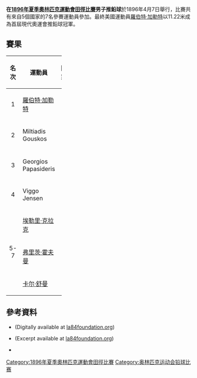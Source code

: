 {{Infobox Olympic event
|event = 男子推铅球
|games = 1896年夏季
|image = 
|caption = 
|venue = [[帕那辛納克體育場|帕那辛納克體育場]]
|dates = 4月7日
|competitors = 7
|nations = 5
|gold = [[羅伯特·加勒特|羅伯特·加勒特]]
|goldNOC = USA
|silver = Miltiadis Gouskos
|silverNOC = GRE
|bronze = Georgios Papasideris
|bronzeNOC = GRE
|prev=
|next=[[1900年夏季奧林匹克運動會田徑比賽－男子推鉛球|1900年]]
}}
{{1896年夏季奧運會田徑}}
'''在[[1896年夏季奧林匹克運動會田徑比賽|1896年夏季奧林匹克運動會田徑比賽]]男子推鉛球'''於1896年4月7日舉行，比賽共有來自5個國家的7名參賽運動員參加。最終美國運動員[[羅伯特·加勒特|羅伯特·加勒特]]以11.22米成為首屆現代奧運會推鉛球冠軍。

==賽果==
{| class="wikitable" width=35% style="text-align:center"
|-
! width="5%"|名次 
! width="15%"|運動員
! width="10%"|國家
! width="10%"|成績
|- bgcolor=gold
|align=center| 1 
|align=left|[[羅伯特·加勒特|羅伯特·加勒特]]
| {{flagIOC|USA|1896年夏季}}
|align=center| 11.22 米
|- bgcolor=silver
|align=center| 2 
|align=left|Miltiadis Gouskos
| {{flagIOC|GRE|1896年夏季}}
|align=center| 11.03 米
|- bgcolor=cc9966
|align=center| 3 
|align=left|Georgios Papasideris
| {{flagIOC|GRE|1896年夏季}}
|align=center| 10.36 米
|-
|align=center| 4 
|align=left|Viggo Jensen
| {{flagIOC|DEN|1896年夏季}}
|align=center| ''不詳''
|-
|rowspan=3 align=center| 5-7 
|align=left|[[埃勒里·克拉克|埃勒里·克拉克]]
| {{flagIOC|USA|1896年夏季}}
|align=center| ''不詳''
|-
|align=left|[[弗里茨·霍夫曼|弗里茨·霍夫曼]]
| {{flagIOC|GER|1896年夏季}}
|align=center| ''不詳''
|-
|align=left|[[卡尔·舒曼|卡尔·舒曼]]
| {{flagIOC|GER|1896年夏季}}
|align=center| ''不詳''
|}

== 參考資料 ==
* {{cite book | author=Lampros, S.P.; Polites, N.G.; De Coubertin, Pierre; Philemon, P.J.; & Anninos, C. | title=The Olympic Games: BC 776 – AD 1896 | location=Athens | publisher=Charles Beck | year=1897 |id=}} (Digitally available at [http://www.la84foundation.org/6oic/OfficialReports/1896/1896.pdf la84foundation.org]{{Wayback|url=http://www.la84foundation.org/6oic/OfficialReports/1896/1896.pdf |date=20080527211831 }})
* {{cite book | author=Mallon, Bill; & Widlund, Ture | title=The 1896 Olympic Games. Results for All Competitors in All Events, with Commentary | location=Jefferson | publisher=McFarland | year=1998 | isbn=0-7864-0379-9}} (Excerpt available at [http://www.la84foundation.org/6oic/OfficialReports/Mallon/1896.pdf la84foundation.org]{{Wayback|url=http://www.la84foundation.org/6oic/OfficialReports/Mallon/1896.pdf |date=20080411091042 }})
* {{cite book | author=Smith, Michael Llewellyn | title= Olympics in Athens 1896. The Invention of the Modern Olympic Games | url=https://archive.org/details/olympicsinathens0000smit | location=London | publisher=Profile Books | year = 2004 | isbn=1-86197-342-X}}
[[Category:1896年夏季奧林匹克運動會田徑比賽|Category:1896年夏季奧林匹克運動會田徑比賽]]
[[Category:奥林匹克运动会铅球比赛|Category:奥林匹克运动会铅球比赛]]